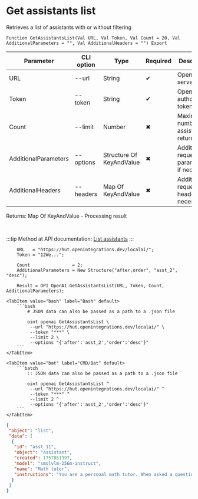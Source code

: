 ﻿---
sidebar_position: 1
description: Get assistants list and other functions to work with OpenAI in the Open Integration Package, a free open-source integration library for 1C:Enterprise 8, OneScript and CLI
keywords: [1C, 1С, 1С:Enterprise, 1С:Enterprise 8.3, API, Integration, Services, Exchange, OneScript, CLI, OpenAI]
---


# Get assistants list
 Retrieves a list of assistants with or without filtering



`Function GetAssistantsList(Val URL, Val Token, Val Count = 20, Val AdditionalParameters = "", Val AdditionalHeaders = "") Export`

  | Parameter | CLI option | Type | Required | Description |
  |-|-|-|-|-|
  | URL | --url | String | &#x2714; | OpenAI server URL |
  | Token | --token | String | &#x2714; | OpenAI authorization token |
  | Count | --limit | Number | &#x2716; | Maximum number of assistants returned |
  | AdditionalParameters | --options | Structure Of KeyAndValue | &#x2716; | Additional request parameters, if necessary |
  | AdditionalHeaders | --headers | Map Of KeyAndValue | &#x2716; | Additional request headers, if necessary |

  
  Returns:  Map Of KeyAndValue - Processing result

<br/>

:::tip
Method at API documentation: [List assistants](https://platform.openai.com/docs/api-reference/assistants/listAssistants)
:::
<br/>



```bsl title="1C:Enterprise/OneScript code example"
    URL   = "https://hut.openintegrations.dev/localai/";
    Token = "12We...";

    Count                = 2;
    AdditionalParameters = New Structure("after,order", "asst_2", "desc");

    Result = OPI_OpenAI.GetAssistantsList(URL, Token, Count, AdditionalParameters);
```
 

 <Tabs>
  
    <TabItem value="bash" label="Bash" default>
        ```bash
            # JSON data can also be passed as a path to a .json file
            
            oint openai GetAssistantsList \
             --url "https://hut.openintegrations.dev/localai/" \
             --token "***" \
             --limit 2 \
             --options "{'after':'asst_2','order':'desc'}"
        ```
    </TabItem>
  
    <TabItem value="bat" label="CMD/Bat" default>
        ```batch
            :: JSON data can also be passed as a path to a .json file
            
            oint openai GetAssistantsList ^
             --url "https://hut.openintegrations.dev/localai/" ^
             --token "***" ^
             --limit 2 ^
             --options "{'after':'asst_2','order':'desc'}"
        ```
    </TabItem>
</Tabs>


```json title="Result"
{
 "object": "list",
 "data": [
  {
   "id": "asst_11",
   "object": "assistant",
   "created": 1757851397,
   "model": "smolvlm-256m-instruct",
   "name": "Math tutor",
   "instructions": "You are a personal math tutor. When asked a question, write and run Python code to answer the question."
  }
 ]
}
```
